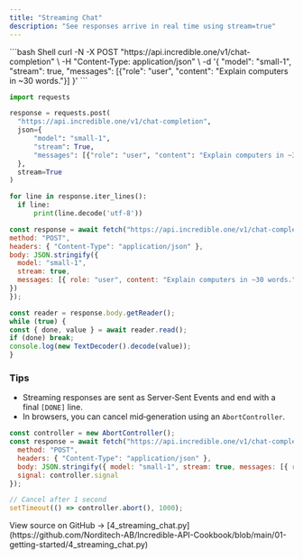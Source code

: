 ```yaml
---
title: "Streaming Chat"
description: "See responses arrive in real time using stream=true"
---
```


<CodeGroup>
  ```bash Shell
curl -N -X POST "https://api.incredible.one/v1/chat-completion" \
  -H "Content-Type: application/json" \
  -d '{
    "model": "small-1",
    "stream": true,
    "messages": [{"role": "user", "content": "Explain computers in ~30 words."}]
  }'
  ```

  ```python Python
import requests

response = requests.post(
    "https://api.incredible.one/v1/chat-completion",
    json={
        "model": "small-1",
        "stream": True,
        "messages": [{"role": "user", "content": "Explain computers in ~30 words."}]
    },
    stream=True
)

for line in response.iter_lines():
    if line:
        print(line.decode('utf-8'))
  ```

  ```javascript JavaScript
const response = await fetch("https://api.incredible.one/v1/chat-completion", {
  method: "POST",
  headers: { "Content-Type": "application/json" },
  body: JSON.stringify({
    model: "small-1",
    stream: true,
    messages: [{ role: "user", content: "Explain computers in ~30 words." }]
  })
});

const reader = response.body.getReader();
while (true) {
  const { done, value } = await reader.read();
  if (done) break;
  console.log(new TextDecoder().decode(value));
}
  ```
</CodeGroup>

### Tips

- Streaming responses are sent as Server‑Sent Events and end with a final `[DONE]` line.
- In browsers, you can cancel mid‑generation using an `AbortController`.

```javascript
const controller = new AbortController();
const response = await fetch("https://api.incredible.one/v1/chat-completion", {
  method: "POST",
  headers: { "Content-Type": "application/json" },
  body: JSON.stringify({ model: "small-1", stream: true, messages: [{ role: "user", content: "Explain computers in ~30 words." }] }),
  signal: controller.signal
});

// Cancel after 1 second
setTimeout(() => controller.abort(), 1000);
```

<Note>
View source on GitHub → [4_streaming_chat.py](https://github.com/Norditech-AB/Incredible-API-Cookbook/blob/main/01-getting-started/4_streaming_chat.py)
</Note>

